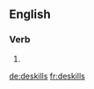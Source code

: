 ==English==

===Verb===
{{head|en|verb form}}

# {{en-third-person singular of|deskill}}

[[de:deskills]]
[[fr:deskills]]
